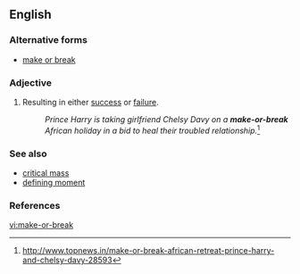 ==English==
===Alternative forms===
* [[make or break]]
===Adjective===
{{en-adj|head=[[make]]-[[or]]-[[break]]|!}} {{uncountable}}

# Resulting in either [[success]] or [[failure]].
#:''Prince Harry is taking girlfriend Chelsy Davy on a '''make-or-break''' African holiday in a bid to heal their troubled relationship.''<ref>http://www.topnews.in/make-or-break-african-retreat-prince-harry-and-chelsy-davy-28593</ref>

===See also===
* [[critical mass]]
* [[defining moment]]

===References===
<references/>

[[vi:make-or-break]]